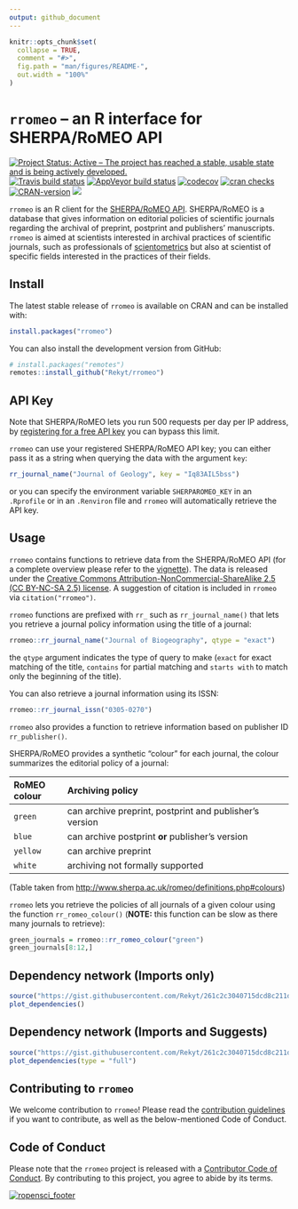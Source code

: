 ```yaml
---
output: github_document
---
```


<!-- README.md is generated from README.Rmd. Please edit that file -->

```r
knitr::opts_chunk$set(
  collapse = TRUE,
  comment = "#>",
  fig.path = "man/figures/README-",
  out.width = "100%"
)
```

# `rromeo` – an R interface for SHERPA/RoMEO API

[![Project Status: Active – The project has reached a stable, usable state and is being actively developed.](https://www.repostatus.org/badges/latest/active.svg)](https://www.repostatus.org/#active) [![Travis build status](https://travis-ci.org/ropensci/rromeo.svg?branch=master)](https://travis-ci.org/ropensci/rromeo) [![AppVeyor build status](https://ci.appveyor.com/api/projects/status/github/ropensci/rromeo?branch=master&svg=true)](https://ci.appveyor.com/project/ropensci/rromeo) [![codecov](https://codecov.io/gh/ropensci/rromeo/branch/master/graph/badge.svg)](https://codecov.io/gh/ropensci/rromeo) [![cran checks](https://cranchecks.info/badges/summary/rromeo)](https://cran.r-project.org/web/checks/check_results_rromeo.html) [![CRAN-version]( https://www.r-pkg.org/badges/version/rromeo)](https://cran.r-project.org/package=rromeo) [![](https://badges.ropensci.org/285_status.svg)](https://github.com/ropensci/onboarding/issues/285)

`rromeo` is an R client for the [SHERPA/RoMEO API](http://www.sherpa.ac.uk/romeo/index.php?la=en&fIDnum=&mode=simple). SHERPA/RoMEO is a database that gives information on editorial policies of scientific journals regarding the archival of preprint, postprint and publishers' manuscripts. `rromeo` is aimed at scientists interested in archival practices of scientific journals, such as professionals of [scientometrics](https://en.wikipedia.org/wiki/Scientometrics) but also at scientist of specific fields interested in the practices of their fields.

## Install

The latest stable release of `rromeo` is available on CRAN and can be installed
with:

```r
install.packages("rromeo")
```

You can also install the development version from GitHub:

```r
# install.packages("remotes")
remotes::install_github("Rekyt/rromeo")
```

## API Key

Note that SHERPA/RoMEO lets you run 500 requests per day per IP address, by [registering for a free API key](http://www.sherpa.ac.uk/romeo/apiregistry.php) you can bypass this limit.

`rromeo` can use your registered SHERPA/RoMEO API key; you can either pass it as a string when querying the data with the argument `key`:

``` r
rr_journal_name("Journal of Geology", key = "Iq83AIL5bss")
```

or you can specify the environment variable `SHERPAROMEO_KEY` in an `.Rprofile` or in an `.Renviron` file and `rromeo` will automatically retrieve the API key.

## Usage

`rromeo` contains functions to retrieve data from the SHERPA/RoMEO API (for a complete overview please refer to the [vignette](https://ropensci.github.io/rromeo/articles/rromeo.html)). The data is released under the [Creative Commons Attribution-NonCommercial-ShareAlike 2.5 (CC BY-NC-SA 2.5) license](https://creativecommons.org/licenses/by-nc-sa/2.5/). A suggestion of citation is included in `rromeo` via `citation("rromeo")`.

`rromeo` functions are prefixed with `rr_` such as `rr_journal_name()` that lets you retrieve a journal policy information using the title of a journal:

```r
rromeo::rr_journal_name("Journal of Biogeography", qtype = "exact")
```

the `qtype` argument indicates the type of query to make (`exact` for exact matching of the title, `contains` for partial matching and `starts with` to match only the beginning of the title).

You can also retrieve a journal information using its ISSN:

```r
rromeo::rr_journal_issn("0305-0270")
```

`rromeo` also provides a function to retrieve information based on publisher ID `rr_publisher()`.

SHERPA/RoMEO provides a synthetic "colour" for each journal, the colour summarizes the editorial policy of a journal:

  | RoMEO colour | Archiving policy                                        |
  |:-------------|:--------------------------------------------------------|
  | `green`      | can archive preprint, postprint and publisher's version |
  | `blue`       | can archive postprint **or** publisher's version        |
  | `yellow`     | can archive preprint                                    |
  | `white`      | archiving not formally supported                        |
  
(Table taken from <http://www.sherpa.ac.uk/romeo/definitions.php#colours>)

`rromeo` lets you retrieve the policies of all journals of a given colour using the function `rr_romeo_colour()` (**NOTE:** this function can be slow as there many journals to retrieve):

```r
green_journals = rromeo::rr_romeo_colour("green")
green_journals[8:12,]
```

## Dependency network (Imports only)

```r
source("https://gist.githubusercontent.com/Rekyt/261c2c3040715dcd8c211d7f5d18c9c8/raw/")
plot_dependencies()
```

## Dependency network (Imports and Suggests)

```r
source("https://gist.githubusercontent.com/Rekyt/261c2c3040715dcd8c211d7f5d18c9c8/raw/")
plot_dependencies(type = "full")
```


## Contributing to `rromeo`

We welcome contribution to `rromeo`!
Please read the [contribution guidelines](.github/CONTRIBUTING.md) if you want to contribute, as well as the below-mentioned Code of Conduct.

## Code of Conduct

Please note that the `rromeo` project is released with a [Contributor Code of Conduct](.github/CODE_OF_CONDUCT.md). By contributing to this project, you agree to abide by its terms.

 [![ropensci_footer](https://ropensci.org/public_images/ropensci_footer.png)](https://ropensci.org)

